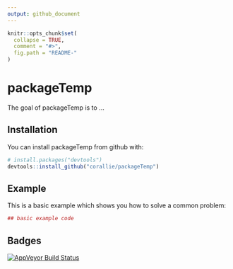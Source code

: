 ```yaml
---
output: github_document
---
```


<!-- README.md is generated from README.Rmd. Please edit that file -->

```r
knitr::opts_chunk$set(
  collapse = TRUE,
  comment = "#>",
  fig.path = "README-"
)
```

# packageTemp

The goal of packageTemp is to ...

## Installation

You can install packageTemp from github with:

```r
# install.packages("devtools")
devtools::install_github("corallie/packageTemp")

```

## Example

This is a basic example which shows you how to solve a common problem:

```r
## basic example code

```

## Badges

[![AppVeyor Build Status](https://ci.appveyor.com/api/projects/status/github/*prenomnom*/mypkgr?branch=master&svg=true)](https://ci.appveyor.com/project/*prenomnom*/mypkgr)




